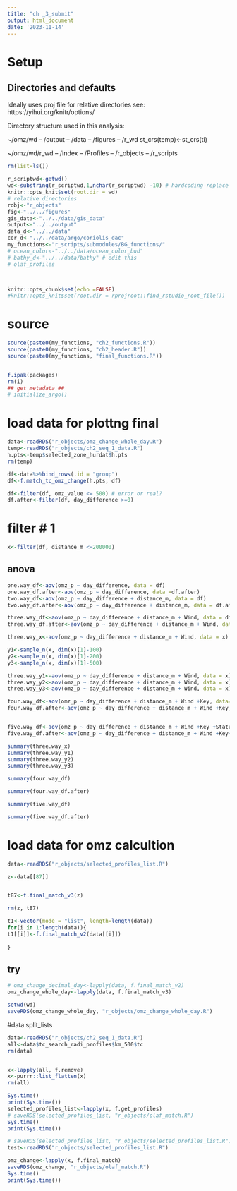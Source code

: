 ```yaml
---
title: "ch _3_submit"
output: html_document
date: '2023-11-14'
---
```



# Setup
## Directories and defaults

Ideally uses proj file for relative directories
see: https://yihui.org/knitr/options/

Directory structure  used in this analysis:

~/omz/wd
-- /output
-- /data
-- /figures
-- /r_wd
st_crs(temp)<-st_crs(ti)

~/omz/wd/r_wd
-- /Index
-- /Profiles
-- /r_objects
-- /r_scripts

```r
rm(list=ls())

r_scriptwd<-getwd()
wd<-substring(r_scriptwd,1,nchar(r_scriptwd) -10) # hardcoding replace here
knitr::opts_knit$set(root.dir = wd)
# relative directories
robj<-"r_objects"
fig<-"../../figures"
gis_data<-"../../data/gis_data"
output<-"../../output"
data_d<-"../../data"
cor_d<-"../../data/argo/coriolis_dac"
my_functions<-"r_scripts/submodules/BG_functions/"
# ocean_color<-"../../data/ocean_color_bud"
# bathy_d<-"../../data/bathy" # edit this
# olaf_profiles



knitr::opts_chunk$set(echo =FALSE)
#knitr::opts_knit$set(root.dir = rprojroot::find_rstudio_root_file())
```

# source
```r
source(paste0(my_functions, "ch2_functions.R"))
source(paste0(my_functions, "ch2_header.R"))
source(paste0(my_functions, "final_functions.R"))


f.ipak(packages)
rm(i)
## get metadata ##
# initialize_argo()

```
# load data for plottng final

```r
data<-readRDS("r_objects/omz_change_whole_day.R")
temp<-readRDS("r_objects/ch2_seq_1_data.R")
h.pts<-temp$selected_zone_hurdat$h.pts
rm(temp)

```

```r
df<-data%>%bind_rows(.id = "group")
df<-f.match_tc_omz_change(h.pts, df)

df<-filter(df, omz_value <= 500) # error or real?
df.after<-filter(df, day_difference >=0)
```

# filter # 1

```r
x<-filter(df, distance_m <=200000)
```


## anova
```r
one.way_df<-aov(omz_p ~ day_difference, data = df)
one.way_df.after<-aov(omz_p ~ day_difference, data =df.after)
two.way_df<-aov(omz_p ~ day_difference + distance_m, data = df)
two.way_df.after<-aov(omz_p ~ day_difference + distance_m, data = df.after)

three.way_df<-aov(omz_p ~ day_difference + distance_m + Wind, data = df)
three.way_df.after<-aov(omz_p ~ day_difference + distance_m + Wind, data = df.after)

three.way_x<-aov(omz_p ~ day_difference + distance_m + Wind, data = x)

y1<-sample_n(x, dim(x)[1]-100)
y2<-sample_n(x, dim(x)[1]-200)
y3<-sample_n(x, dim(x)[1]-500)

three.way_y1<-aov(omz_p ~ day_difference + distance_m + Wind, data = x)
three.way_y2<-aov(omz_p ~ day_difference + distance_m + Wind, data = x)
three.way_y3<-aov(omz_p ~ day_difference + distance_m + Wind, data = x)

four.way_df<-aov(omz_p ~ day_difference + distance_m + Wind +Key, data=df)
four.way_df.after<-aov(omz_p ~ day_difference + distance_m + Wind +Key, data=df.after)


five.way_df<-aov(omz_p ~ day_difference + distance_m + Wind +Key +Status, data=df)
five.way_df.after<-aov(omz_p ~ day_difference + distance_m + Wind +Key+Status, data=df.after)


```


```r
summary(three.way_x)
summary(three.way_y1)
summary(three.way_y2)
summary(three.way_y3)

summary(four.way_df)

summary(four.way_df.after)

```

```r

summary(five.way_df)

summary(five.way_df.after)


```








# load data for omz calcultion

```r
data<-readRDS("r_objects/selected_profiles_list.R")

```

```r
z<-data[[87]]


t87<-f.final_match_v3(z)

```


```r
rm(z, t87)
```



```r

t1<-vector(mode = "list", length=length(data))
for(i in 1:length(data)){
t1[[i]]<-f.final_match_v2(data[[i]])
  
}


```


## try
```r
# omz_change_decimal_day<-lapply(data, f.final_match_v2)
omz_change_whole_day<-lapply(data, f.final_match_v3)


```


```r
setwd(wd)
saveRDS(omz_change_whole_day, "r_objects/omz_change_whole_day.R")
```





#data split_lists
```r

data<-readRDS("r_objects/ch2_seq_1_data.R")
all<-data$tc_search_radi_profiles$km_500$tc
rm(data)


x<-lapply(all, f.remove)
x<-purrr::list_flatten(x)
rm(all)

```



```r
Sys.time()
print(Sys.time())
selected_profiles_list<-lapply(x, f.get_profiles)
# saveRDS(selected_profiles_list, "r_objects/olaf_match.R")
Sys.time()
print(Sys.time())
```

```r
# saveRDS(selected_profiles_list, "r_objects/selected_profiles_list.R")
test<-readRDS("r_objects/selected_profiles_list.R")

```



```r
omz_change<-lapply(x, f.final_match)
saveRDS(omz_change, "r_objects/olaf_match.R")
Sys.time()
print(Sys.time())

```






















